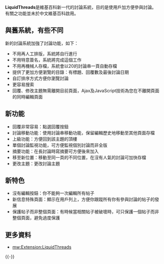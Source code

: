 {{NoteTA|G1=IT}}
{{Hatnote|对于在维基媒体计划中使用的更新的讨论系统，请参见[[WP:Flow|WP:Flow]]。}}
{{Historical}}
{{Update|time=2015-12-18T07:20:00+00:00}}

'''LiquidThreads'''是維基百科新一代的討論系統，目的是使用戶加方便參與討論。有關之功能並未於中文維基百科啟用。

== 與舊系統，有些不同 ==
新的討論系統加強了討論功能，如下：
* 不用再人工排版，系統將自行進行
* 不用特意簽名，系統將完成這個工作
* 不用再機械人存檔，系統會以20的討論串一頁自動存檔
* 提供了更加方便瀏覽的目錄：有標題、回覆數及最後討論日期
* 自訂排序方式方便你瀏覽討論
* 更容易搜索
* 回覆、修改主題無需離開目前頁面，Ajax及JavaScript技術為您在不離開頁面的同時編輯頁面

== 新功能 ==
* 回覆非常容易：點選回覆按鈕
* 討論移動功能：使用討論串移動功能，保留編輯歷史地移動至其他頁面存檔
* 上級功能：方便回到該主題的頂樓
* 單個討論監視功能，可方便監視個別討論而非全版
* 摘要功能：在長討論時寫摘要可方便後來加入
* 移至新位置：移動至同一頁的不同位置，在沒有人氣的討論可加快存檔
* 更改主題：更改討論主題

== 新特色 ==
* 沒有編輯按鈕：你不能夠一次編輯所有帖子
* 新信息特殊頁面：顯示在用戶列上，方便你跟蹤所有你有參與討論的帖子的發展
* 保護帖子而非整個頁面：有時候當相關帖子被破壞時，可只保護一個帖子而非整個頁面，避免過度保護

== 更多資料 ==
* [[mw:Extension:LiquidThreads|mw:Extension:LiquidThreads]]{{en}}

{{-}}
{{H-f_Help}}